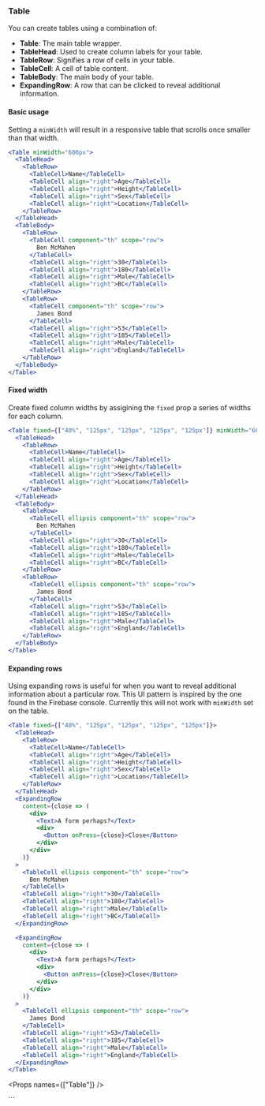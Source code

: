 
<Nav title="Table" />
<SEO title="Table" />

<Container>
<Article sidebar={[
  { id: 'Table', name: 'Table' },
  { id: 'Basic usage', name: 'Basic usage' },
  { id: 'Fixed width', name: 'Fixed width'},
  { id: 'Expanding Rows', name: 'Expanding Rows'},
  { id: 'Props', name: 'API'}
]}>

# Table

You can create tables using a combination of:

- **Table**: The main table wrapper.
- **TableHead**: Used to create column labels for your table.
- **TableRow**: Signifies a row of cells in your table.
- **TableCell**: A cell of table content.
- **TableBody**: The main body of your table.
- **ExpandingRow**: A row that can be clicked to reveal additional information.

#### Basic usage

Setting a `minWidth` will result in a responsive table that scrolls once smaller than that width.

```jsx expanded
<Table minWidth="600px">
  <TableHead>
    <TableRow>
      <TableCell>Name</TableCell>
      <TableCell align="right">Age</TableCell>
      <TableCell align="right">Height</TableCell>
      <TableCell align="right">Sex</TableCell>
      <TableCell align="right">Location</TableCell>
    </TableRow>
  </TableHead>
  <TableBody>
    <TableRow>
      <TableCell component="th" scope="row">
        Ben McMahen
      </TableCell>
      <TableCell align="right">30</TableCell>
      <TableCell align="right">180</TableCell>
      <TableCell align="right">Male</TableCell>
      <TableCell align="right">BC</TableCell>
    </TableRow>
    <TableRow>
      <TableCell component="th" scope="row">
        James Bond
      </TableCell>
      <TableCell align="right">53</TableCell>
      <TableCell align="right">185</TableCell>
      <TableCell align="right">Male</TableCell>
      <TableCell align="right">England</TableCell>
    </TableRow>
  </TableBody>
</Table>
```

#### Fixed width

Create fixed column widths by assigining the `fixed` prop a series of widths for each column.

```jsx
<Table fixed={["40%", "125px", "125px", "125px", "125px"]} minWidth="600px">
  <TableHead>
    <TableRow>
      <TableCell>Name</TableCell>
      <TableCell align="right">Age</TableCell>
      <TableCell align="right">Height</TableCell>
      <TableCell align="right">Sex</TableCell>
      <TableCell align="right">Location</TableCell>
    </TableRow>
  </TableHead>
  <TableBody>
    <TableRow>
      <TableCell ellipsis component="th" scope="row">
        Ben McMahen
      </TableCell>
      <TableCell align="right">30</TableCell>
      <TableCell align="right">180</TableCell>
      <TableCell align="right">Male</TableCell>
      <TableCell align="right">BC</TableCell>
    </TableRow>
    <TableRow>
      <TableCell ellipsis component="th" scope="row">
        James Bond
      </TableCell>
      <TableCell align="right">53</TableCell>
      <TableCell align="right">185</TableCell>
      <TableCell align="right">Male</TableCell>
      <TableCell align="right">England</TableCell>
    </TableRow>
  </TableBody>
</Table>
```

#### Expanding rows

Using expanding rows is useful for when you want to reveal additional information about a particular row. This UI pattern is inspired by the one found in the Firebase console. Currently this will not work with `minWidth` set on the table.

```jsx
<Table fixed={["40%", "125px", "125px", "125px", "125px"]}>
  <TableHead>
    <TableRow>
      <TableCell>Name</TableCell>
      <TableCell align="right">Age</TableCell>
      <TableCell align="right">Height</TableCell>
      <TableCell align="right">Sex</TableCell>
      <TableCell align="right">Location</TableCell>
    </TableRow>
  </TableHead>
  <ExpandingRow
    content={close => (
      <div>
        <Text>A form perhaps?</Text>
        <div>
          <Button onPress={close}>Close</Button>
        </div>
      </div>
    )}
  >
    <TableCell ellipsis component="th" scope="row">
      Ben McMahen
    </TableCell>
    <TableCell align="right">30</TableCell>
    <TableCell align="right">180</TableCell>
    <TableCell align="right">Male</TableCell>
    <TableCell align="right">BC</TableCell>
  </ExpandingRow>

  <ExpandingRow
    content={close => (
      <div>
        <Text>A form perhaps?</Text>
        <div>
          <Button onPress={close}>Close</Button>
        </div>
      </div>
    )}
  >
    <TableCell ellipsis component="th" scope="row">
      James Bond
    </TableCell>
    <TableCell align="right">53</TableCell>
    <TableCell align="right">185</TableCell>
    <TableCell align="right">Male</TableCell>
    <TableCell align="right">England</TableCell>
  </ExpandingRow>
</Table>
```

<Props names={["Table"]} />

</Article>
</Container>
```
